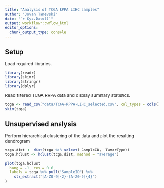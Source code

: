 ```yaml
---
title: "Analysis of TCGA RPPA LIHC samples"
author: "Jovan Tanevski"
date: "`r Sys.Date()`"
output: workflowr::wflow_html
editor_options:
  chunk_output_type: console
---
```


## Setup

Load required libraries.

```r
library(readr)
library(skimr)
library(stringr)
library(dplyr)
```

Read filtered TCGA RRPA data and display summary statistics.

```r
tcga <- read_csv("data/TCGA-RPPA-LIHC_selected.csv", col_types = cols())
skim(tcga)
```


## Unsupervised analysis

Perform hierarchical clustering of the data and plot the resulting dendrogram

```r
tcga.dist <- dist(tcga %>% select(-SampleID, -TumorType))
tcga.hclust <- hclust(tcga.dist, method = "average")

plot(tcga.hclust,
  hang = -1, cex = 0.6,
  labels = tcga %>% pull("SampleID") %>%
    str_extract("[A-Z0-9]{2}-[A-Z0-9]{4}")
)
```

